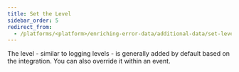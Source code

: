 ```yaml
---
title: Set the Level
sidebar_order: 5
redirect_from:
  - /platforms/<platform>/enriching-error-data/additional-data/set-level/
---
```


The level - similar to logging levels - is generally added by default based on the integration. You can also override it within an event.

<PlatformContent includePath="set-level" />
